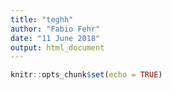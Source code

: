 ---
title: "teghh"
author: "Fabio Fehr"
date: "11 June 2018"
output: html_document
---

```{r setup, include=FALSE}
knitr::opts_chunk$set(echo = TRUE)
```



\begin{align*} 
f(x) & = e^{-\lambda} \frac{\lambda^x}{x!},\ \ x\in \{0,1,\ldots,\infty\},\lambda>0 \\
\\
L(\lambda|x) & = \prod_{i=1}^n f(x_i) \\
\\
L(\lambda|x) & =e^{-n\lambda}\dfrac{\lambda^{\sum_{i=1}^n x_i}}{\prod_{i=1}^n x_i!}\\
\\
l(\lambda|x) & =-n\lambda +  \left(\sum_{i=1}^n x_i\right)\ln \lambda + \ln(\prod_{i=1}^n x_i!).
\end{align*}

\begin{align*}
f(x) & = \left( \begin{array}{c}
x+j-1  \\
x  \end{array} \right)(1-\pi)^x\pi^j \\
\\
L(\lambda|x) & = \prod_{i=1}^n f(x_i) \\
\\
L(\lambda|x) & = \prod_{i=1}^n \left( \begin{array}{c}
x_i+j-1  \\
x_i  \end{array} \right)(1-\pi)^{\sum_{i=1}^n x_i}\pi^{nj}\\
\\
l(\lambda|x) & = \sum_{i=1}^n \ln \left( \begin{array}{c}
x_i+j-1  \\
x_i  \end{array} \right)+{\sum_{i=1}^n x_i} \ln (1-\pi) + {nj} \ln(\pi)
\end{align*}